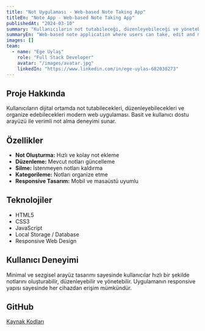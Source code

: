 ```yaml
---
title: "Not Uygulaması - Web-based Note Taking App"
titleEn: "Note App - Web-based Note Taking App"
publishedAt: "2024-03-10"
summary: "Kullanıcıların not tutabileceği, düzenleyebileceği ve yönetebileceği web tabanlı not uygulaması."
summaryEn: "Web-based note application where users can take, edit and manage notes."
images: []
team:
  - name: "Ege Uylaş"
    role: "Full Stack Developer"
    avatar: "/images/avatar.jpg"
    linkedIn: "https://www.linkedin.com/in/ege-uylas-682030273"
---
```


## Proje Hakkında

Kullanıcıların dijital ortamda not tutabilecekleri, düzenleyebilecekleri ve organize edebilecekleri modern web uygulaması. Basit ve kullanıcı dostu arayüzü ile verimli not alma deneyimi sunar.

## Özellikler

- **Not Oluşturma:** Hızlı ve kolay not ekleme
- **Düzenleme:** Mevcut notları güncelleme
- **Silme:** İstenmeyen notları kaldırma
- **Kategorileme:** Notları organize etme
- **Responsive Tasarım:** Mobil ve masaüstü uyumlu

## Teknolojiler

- HTML5
- CSS3
- JavaScript
- Local Storage / Database
- Responsive Web Design

## Kullanıcı Deneyimi

Minimal ve sezgisel arayüz tasarımı sayesinde kullanıcılar hızlı bir şekilde notlarını oluşturabilir, düzenleyebilir ve yönetebilir. Uygulamanın responsive yapısı sayesinde her cihazdan erişim mümkündür.

## GitHub

[Kaynak Kodları](https://github.com/EgeUylas/Not-Uygulamas-)
